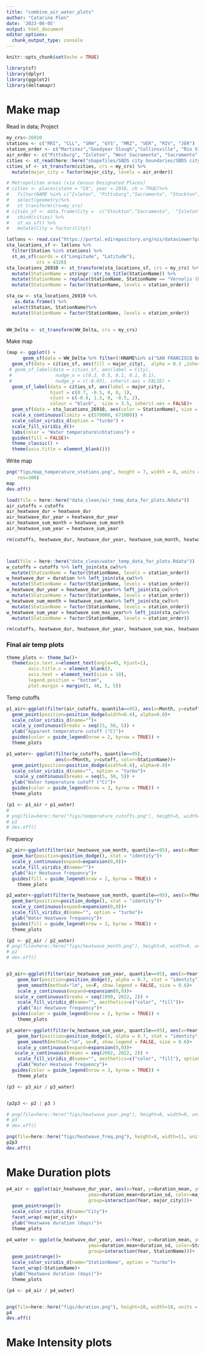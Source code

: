 ```yaml
---
title: "combine_air_water_plots"
author: "Catarina Pien"
date: '2023-06-05'
output: html_document
editor_options: 
  chunk_output_type: console
---
```


```r
knitr::opts_chunk$set(echo = TRUE)
```

```r
library(sf)
library(dplyr)
library(ggplot2)
library(deltamapr)
```

# Make map
Read in data; Project
```r
my_crs<-26910
stations <- c("RRI", "CLL", "SRH", "GYS", "MRZ", "VER", "RIV", "JER")
station_order <- c("Martinez","Goodyear Slough","Collinsville", "Rio Vista", "Jersey Point", "Sacramento River At Hood", "Rough And Ready Island", "Vernalis")
air_order <- c("Pittsburg", "Isleton", "West Sacramento", "Sacramento", "Stockton")
cities <- st_read(here::here("shapefiles/SBDS city boundaries/SBDS city boundaries.shp"))
cities_sf <- st_transform(cities, crs = my_crs) %>%
  mutate(major_city = factor(major_city, levels = air_order))

# Metropolitan areas (via Census Designated Places)
# cities <- places(state = "CA", year = 2018, cb = TRUE)%>%
#   filter(NAME %in% c("Isleton", "Pittsburg","Sacramento", "Stockton", "West Sacramento" ))%>%
#   select(geometry)%>%
#   st_transform(crs=my_crs) 
# cities_sf <- data.frame(City =  c("Stockton","Sacramento",  "Isleton", "Pittsburg" ,"West Sacramento" )) %>%
#   cbind(cities) %>%
#   st_as_sf() %>%
#   mutate(City = factor(City))

latlons <- read.csv("https://portal.edirepository.org/nis/dataviewer?packageid=edi.591.2&entityid=a059f5eea4f8500fe1a43566451ec593")
sta_locations_sf <- latlons %>%
  filter(Station %in% stations) %>%
  st_as_sf(coords = c("Longitude", "Latitude"),
           crs = 4326)
sta_locations_26910 <- st_transform(sta_locations_sf, crs = my_crs) %>%
  mutate(StationName = stringr::str_to_title(StationName)) %>%
  mutate(StationName = replace(StationName, StationName == "Vernalis (Usbr)", "Vernalis")) %>%
  mutate(StationName = factor(StationName, levels = station_order))

sta_cw <- sta_locations_26910 %>%
   as.data.frame() %>%
  select(Station, StationName)%>%
  mutate(StationName = factor(StationName, levels = station_order))

 
WW_Delta <- st_transform(WW_Delta, crs = my_crs)
```

Make map
```r
(map <- ggplot() +
      geom_sf(data = WW_Delta %>% filter(!HNAME%in% c("SAN FRANCISCO BAY" , "SAN PABLO BAY")), color = "gray85", fill = "gray80") + 
  geom_sf(data = cities_sf, aes(fill = major_city),  alpha = 0.3 ,inherit.aes = FALSE) +
 # geom_sf_label(data = cities_sf, aes(label = City), 
 #                nudge_x = c(0.3, 0.5, 0.1, 0.1, 0.1), 
 #                nudge_y = c(-0.05), inherit.aes = FALSE) +
  geom_sf_label(data = cities_sf, aes(label = major_city),
                hjust = c(0.7, -0.5, 0, 0, 1), 
                vjust = c(-0.8, 1.3, 0, -0.5, 2),
                colour = "black",  size = 3.5, inherit.aes = FALSE)+
  geom_sf(data = sta_locations_26910, aes(color = StationName), size = 3, inherit.aes = FALSE) +
  scale_x_continuous(limits = c(570000, 671000)) +
  scale_color_viridis_d(option = "turbo") + 
  scale_fill_viridis_d()+
  labs(color = "Water temperature\nStations") +
  guides(fill = FALSE)+
  theme_classic() +
  theme(axis.title = element_blank()))
```

Write map
```r
png("figs/map_temperature_stations.png", height = 7, width = 8, units = "in", pointsize = 9,
    res=300)
map
dev.off()
```




```r
load(file = here::here("data_clean/air_temp_data_for_plots.Rdata"))
air_cutoffs = cutoffs
air_heatwave_dur = heatwave_dur
air_heatwave_dur_year = heatwave_dur_year
air_heatwave_sum_month = heatwave_sum_month
air_heatwave_sum_year = heatwave_sum_year

rm(cutoffs, heatwave_dur, heatwave_dur_year, heatwave_sum_month, heatwave_sum_year)



load(file = here::here("data_clean/water_temp_data_for_plots.Rdata"))
w_cutoffs = cutoffs %>% left_join(sta_cw)%>%
  mutate(StationName = factor(StationName, levels = station_order))
w_heatwave_dur = duration %>% left_join(sta_cw)%>%
  mutate(StationName = factor(StationName, levels = station_order))
w_heatwave_dur_year = heatwave_dur_year%>% left_join(sta_cw)%>%
  mutate(StationName = factor(StationName, levels = station_order))
w_heatwave_sum_month = heatwave_sum_max%>% left_join(sta_cw)%>%
  mutate(StationName = factor(StationName, levels = station_order))
w_heatwave_sum_year = heatwave_sum_max_year%>% left_join(sta_cw)%>%
  mutate(StationName = factor(StationName, levels = station_order))

rm(cutoffs, heatwave_dur, heatwave_dur_year, heatwave_sum_max, heatwave_sum_max_year)
```


### Final air temp plots

```r
theme_plots <- theme_bw()+
  theme(axis.text.x=element_text(angle=45, hjust=1), 
        axis.title.x = element_blank(), 
        axis.text = element_text(size = 10),
        legend.position = "bottom", 
        plot.margin = margin(5, 40, 5, 5))
```

Temp cutoffs
```r
p1_air<-ggplot(filter(air_cutoffs, quantile==95), aes(x=Month, y=cutoff, color=major_city))+
  geom_point(position=position_dodge(width=0.4), alpha=0.8)+
  scale_color_viridis_d(name="")+
  scale_y_continuous(breaks = seq(15, 50, 5)) + 
  ylab("Apparent temperature cutoff (°C)")+
  guides(color = guide_legend(nrow = 2, byrow = TRUE)) +
  theme_plots

p1_water<- ggplot(filter(w_cutoffs, quantile==95), 
                  aes(x=fMonth, y=cutoff, color=StationName))+
  geom_point(position=position_dodge(width=0.4), alpha=0.8)+
  scale_color_viridis_d(name="", option = "turbo")+
   scale_y_continuous(breaks = seq(5, 50, 5)) + 
  ylab("Water temperature cutoff (°C)")+
  guides(color = guide_legend(nrow = 3, byrow = TRUE)) +
  theme_plots

(p1 <- p1_air + p1_water)
# 
# png(file=here::here("figs/temperature_cutoffs.png"), height=5, width=10, units = "in", res = 300)
# p1
# dev.off()
```

Frequency 
```r
p2_air<-ggplot(filter(air_heatwave_sum_month, quantile==95), aes(x=Month, y=heatwave_freq, fill=major_city))+
  geom_bar(position=position_dodge(), stat = "identity")+
  scale_y_continuous(expand=expansion(0,0))+
  scale_fill_viridis_d(name="")+
  ylab("Air Heatwave frequency")+
  guides(fill = guide_legend(nrow = 2, byrow = TRUE)) +
    theme_plots

p2_water<-ggplot(filter(w_heatwave_sum_month, quantile==95), aes(x=fMonth, y=heatwave_freq, fill=StationName))+
  geom_bar(position=position_dodge(), stat = "identity")+
  scale_y_continuous(expand=expansion(0,0))+
  scale_fill_viridis_d(name="", option = "turbo")+
  ylab("Water Heatwave frequency")+
  guides(fill = guide_legend(nrow = 3, byrow = TRUE)) +
  theme_plots

(p2 <- p2_air / p2_water)
# png(file=here::here("figs/heatwave_month.png"), height=8, width=9, units = "in", res = 300)
# p2
# dev.off()


p3_air<-ggplot(filter(air_heatwave_sum_year, quantile==95), aes(x=Year, y=heatwave_freq, fill=major_city, color=major_city))+
    geom_bar(position=position_dodge(), alpha = 0.7, stat = "identity")+
    geom_smooth(method="lm", se=F, show.legend = FALSE, size = 0.6)+
    scale_y_continuous(expand=expansion(0,0))+
   scale_x_continuous(breaks = seq(1999, 2022, 2)) +
    scale_fill_viridis_d(name="", aesthetics=c("color", "fill"))+
    ylab("Air Heatwave frequency")+
  guides(color = guide_legend(nrow = 2, byrow = TRUE)) +
    theme_plots

p3_water<-ggplot(filter(w_heatwave_sum_year, quantile==95), aes(x=Year, y=heatwave_freq, fill=StationName, color=StationName))+
    geom_bar(position=position_dodge(), alpha = 0.7, stat = "identity")+
    geom_smooth(method="lm", se=F, show.legend = FALSE, size = 0.6)+
    scale_y_continuous(expand=expansion(0,0))+
   scale_x_continuous(breaks = seq(2002, 2022, 2)) +
    scale_fill_viridis_d(name="", aesthetics=c("color", "fill"), option = "turbo")+
    ylab("Water Heatwave frequency")+
  guides(color = guide_legend(nrow = 3, byrow = TRUE)) +
    theme_plots

(p3 <- p3_air / p3_water)


(p2p3 <- p2 | p3 )

# png(file=here::here("figs/heatwave_year.png"), height=8, width=9, units = "in", res = 300)
# p3
# dev.off()

png(file=here::here("figs/heatwave_freq.png"), height=8, width=11, units = "in", res = 300, pointsize = 14)
p2p3
dev.off()


```


# Make Duration plots
```r
p4_air <- ggplot(air_heatwave_dur_year, aes(x=Year, y=duration_mean, ymin=duration_mean-duration_sd, 
                              ymax=duration_mean+duration_sd, color=major_city, 
                              group=interaction(Year, major_city)))+
  geom_pointrange()+
  scale_color_viridis_d(name="City")+
  facet_wrap(~major_city)+
  ylab("Heatwave duration (days)")+
  theme_plots

p4_water <- ggplot(w_heatwave_dur_year, aes(x=Year, y=duration_mean, ymin=duration_mean-duration_sd, 
                              ymax=duration_mean+duration_sd, color=StationName, 
                              group=interaction(Year, StationName)))+
  geom_pointrange()+
  scale_color_viridis_d(name="StationName", option = "turbo")+
  facet_wrap(~StationName)+
  ylab("Heatwave duration (days)")+
  theme_plots

(p4 <- p4_air / p4_water)


png(file=here::here("figs/duration.png"), height=10, width=10, units = "in", res = 300, pointsize = 14)
p4
dev.off()
```


# Make Intensity plots
```r

```

